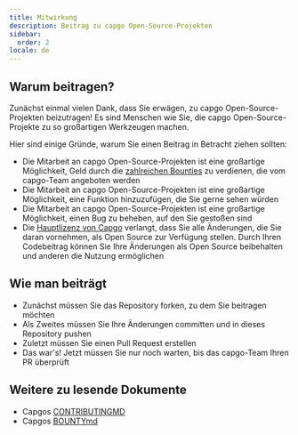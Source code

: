 ```yaml
---
title: Mitwirkung
description: Beitrag zu capgo Open-Source-Projekten
sidebar:
  order: 2
locale: de
---
```


## Warum beitragen?

Zunächst einmal vielen Dank, dass Sie erwägen, zu capgo Open-Source-Projekten beizutragen! Es sind Menschen wie Sie, die capgo Open-Source-Projekte zu so großartigen Werkzeugen machen.

Hier sind einige Gründe, warum Sie einen Beitrag in Betracht ziehen sollten:

* Die Mitarbeit an capgo Open-Source-Projekten ist eine großartige Möglichkeit, Geld durch die [zahlreichen Bounties](https://consolealgoraio/org/Capgo) zu verdienen, die vom capgo-Team angeboten werden
* Die Mitarbeit an capgo Open-Source-Projekten ist eine großartige Möglichkeit, eine Funktion hinzuzufügen, die Sie gerne sehen würden
* Die Mitarbeit an capgo Open-Source-Projekten ist eine großartige Möglichkeit, einen Bug zu beheben, auf den Sie gestoßen sind
* Die [Hauptlizenz von Capgo](https://githubcom/Cap-go/capgo/blob/main/LICENSE) verlangt, dass Sie alle Änderungen, die Sie daran vornehmen, als Open Source zur Verfügung stellen. Durch Ihren Codebeitrag können Sie Ihre Änderungen als Open Source beibehalten und anderen die Nutzung ermöglichen

## Wie man beiträgt

* Zunächst müssen Sie das Repository forken, zu dem Sie beitragen möchten
* Als Zweites müssen Sie Ihre Änderungen committen und in dieses Repository pushen
* Zuletzt müssen Sie einen Pull Request erstellen
* Das war's! Jetzt müssen Sie nur noch warten, bis das capgo-Team Ihren PR überprüft

## Weitere zu lesende Dokumente

* Capgos [CONTRIBUTINGMD](https://githubcom/Cap-go/capgo/blob/main/CONTRIBUTINGmd)
* Capgos [BOUNTYmd](https://githubcom/Cap-go/capgo/blob/main/BOUNTYmd)